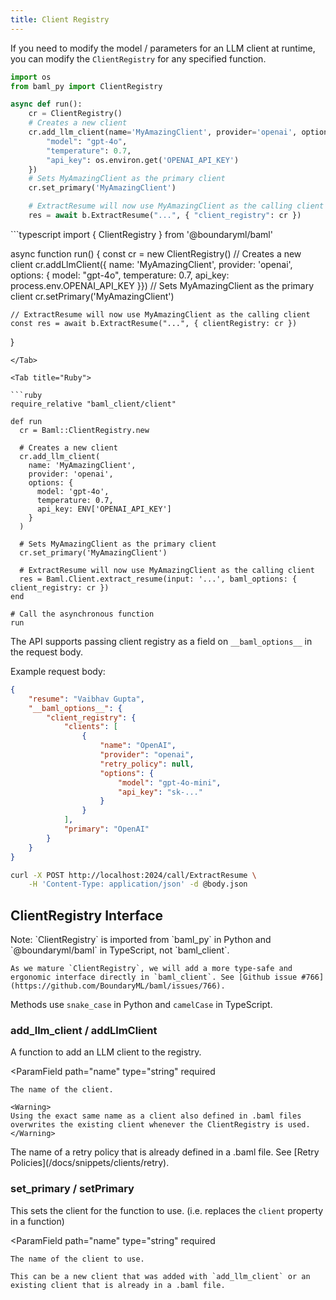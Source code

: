 ```yaml
---
title: Client Registry
---
```


If you need to modify the model / parameters for an LLM client at runtime, you can modify the `ClientRegistry` for any specified function.

<Tabs>

<Tab title="Python">

```python
import os
from baml_py import ClientRegistry

async def run():
    cr = ClientRegistry()
    # Creates a new client
    cr.add_llm_client(name='MyAmazingClient', provider='openai', options={
        "model": "gpt-4o",
        "temperature": 0.7,
        "api_key": os.environ.get('OPENAI_API_KEY')
    })
    # Sets MyAmazingClient as the primary client
    cr.set_primary('MyAmazingClient')

    # ExtractResume will now use MyAmazingClient as the calling client
    res = await b.ExtractResume("...", { "client_registry": cr })
```

</Tab>

<Tab title="TypeScript">
```typescript
import { ClientRegistry } from '@boundaryml/baml'

async function run() {
    const cr = new ClientRegistry()
    // Creates a new client
    cr.addLlmClient({ name: 'MyAmazingClient', provider: 'openai', options: {
        model: "gpt-4o",
        temperature: 0.7,
        api_key: process.env.OPENAI_API_KEY
    }})
    // Sets MyAmazingClient as the primary client
    cr.setPrimary('MyAmazingClient')

    // ExtractResume will now use MyAmazingClient as the calling client
    const res = await b.ExtractResume("...", { clientRegistry: cr })
}
```
</Tab>

<Tab title="Ruby">

```ruby
require_relative "baml_client/client"

def run
  cr = Baml::ClientRegistry.new

  # Creates a new client
  cr.add_llm_client(
    name: 'MyAmazingClient',
    provider: 'openai',
    options: {
      model: 'gpt-4o',
      temperature: 0.7,
      api_key: ENV['OPENAI_API_KEY']
    }
  )

  # Sets MyAmazingClient as the primary client
  cr.set_primary('MyAmazingClient')

  # ExtractResume will now use MyAmazingClient as the calling client
  res = Baml.Client.extract_resume(input: '...', baml_options: { client_registry: cr })
end

# Call the asynchronous function
run
```
</Tab>

<Tab title="OpenAPI">

The API supports passing client registry as a field on `__baml_options__` in the request body.

Example request body:

```json
{
    "resume": "Vaibhav Gupta",
    "__baml_options__": {
        "client_registry": {
            "clients": [
                {
                    "name": "OpenAI",
                    "provider": "openai",
                    "retry_policy": null,
                    "options": {
                        "model": "gpt-4o-mini",
                        "api_key": "sk-..."
                    }
                }
            ],
            "primary": "OpenAI"
        }
    }
}
```

```sh
curl -X POST http://localhost:2024/call/ExtractResume \
    -H 'Content-Type: application/json' -d @body.json
```

</Tab>

</Tabs>

## ClientRegistry Interface

<Tip>
    Note: `ClientRegistry` is imported from `baml_py` in Python and `@boundaryml/baml` in TypeScript, not `baml_client`.

    As we mature `ClientRegistry`, we will add a more type-safe and ergonomic interface directly in `baml_client`. See [Github issue #766](https://github.com/BoundaryML/baml/issues/766).
</Tip>

Methods use `snake_case` in Python and `camelCase` in TypeScript.

### add_llm_client / addLlmClient
A function to add an LLM client to the registry.

<ParamField
    path="name"
    type="string"
    required
>
    The name of the client.

    <Warning>
    Using the exact same name as a client also defined in .baml files overwrites the existing client whenever the ClientRegistry is used.
    </Warning>
</ParamField>

<Markdown src="../snippets/client-constructor.mdx" />

<ParamField path="retry_policy" type="string">
The name of a retry policy that is already defined in a .baml file. See [Retry Policies](/docs/snippets/clients/retry).
</ParamField>

### set_primary / setPrimary
This sets the client for the function to use. (i.e. replaces the `client` property in a function)

<ParamField
    path="name"
    type="string"
    required
>
    The name of the client to use.

    This can be a new client that was added with `add_llm_client` or an existing client that is already in a .baml file.
</ParamField>
